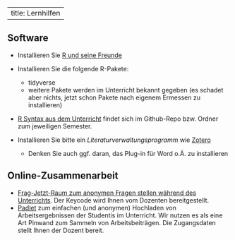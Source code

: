 
---
title: Lernhilfen
---



## Software

- Installieren Sie [R und seine Freunde](https://data-se.netlify.app/2021/11/30/installation-von-r-und-seiner-freunde/)
- Installieren Sie die folgende R-Pakete:
    - tidyverse
    - weitere Pakete werden im Unterricht bekannt gegeben (es schadet aber nichts, jetzt schon Pakete nach eigenem Ermessen zu installieren)
- [R Syntax aus dem Unterricht](https://github.com/sebastiansauer/Lehre) findet sich im Github-Repo bzw. Ordner zum jeweiligen Semester.

- Installieren Sie bitte ein *Literaturverwaltungsprogramm* wie [Zotero](https://www.zotero.org/)
    - Denken Sie auch ggf. daran, das Plug-in für Word o.Ä. zu installieren



## Online-Zusammenarbeit

- [Frag-Jetzt-Raum zum anonymen Fragen stellen während des Unterrichts](https://frag.jetzt/home). Der Keycode wird Ihnen vom Dozenten bereitgestellt.
- [Padlet](https://de.padlet.com/) zum einfachen (und anonymen) Hochladen von Arbeitsergebnissen der Studentis im Unterricht. Wir nutzen es als eine Art Pinwand zum Sammeln von Arbeitsbeiträgen. Die Zugangsdaten stellt Ihnen der Dozent bereit.


